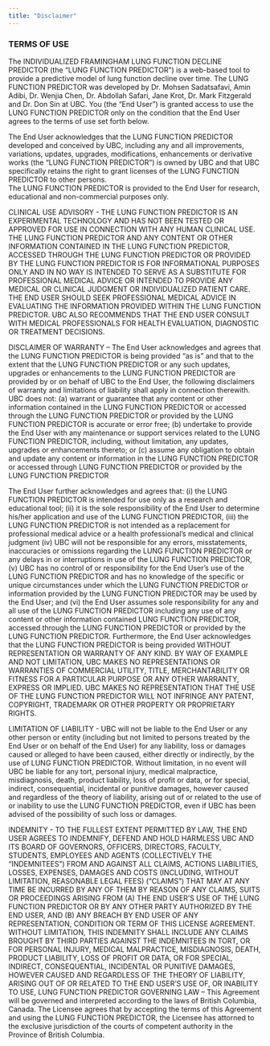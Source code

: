 ```yaml
---
title: "Disclaimer"
---
```

### TERMS OF USE 

The INDIVIDUALIZED FRAMINGHAM LUNG FUNCTION DECLINE PREDICTOR (the “LUNG FUNCTION PREDICTOR”) is a web-based tool to provide a predictive model of lung function decline over time.  The LUNG FUNCTION PREDICTOR was developed by Dr. Mohsen Sadatsafavi, Amin Adibi, Dr. Wenjia Chen, Dr. Abdollah Safari, Jane Krot, Dr. Mark Fitzgerald and Dr. Don Sin at UBC. 
You (the "End User") is granted access to use the LUNG FUNCTION PREDICTOR only on the condition that the End User agrees to the terms of use set forth below.  

The End User acknowledges that the LUNG FUNCTION PREDICTOR developed and conceived by UBC, including any and all improvements, variations, updates, upgrades, modifications, enhancements or derivative works (the “LUNG FUNCTION PREDICTOR”) is owned by UBC and that UBC specifically retains the right to grant licenses of the LUNG FUNCTION PREDICTOR to other persons.   
The LUNG FUNCTION PREDICTOR is provided to the End User for research, educational and non-commercial purposes only. 

CLINICAL USE ADVISORY - 
THE LUNG FUNCTION PREDICTOR IS AN EXPERIMENTAL TECHNOLOGY AND HAS NOT BEEN TESTED OR APPROVED FOR USE IN CONNECTION WITH ANY HUMAN CLINICAL USE.  THE LUNG FUNCTION PREDICTOR AND ANY CONTENT OR OTHER INFORMATION CONTAINED IN THE LUNG FUNCTION PREDICTOR, ACCESSED THROUGH THE LUNG FUNCTION PREDICTOR OR PROVIDED BY THE LUNG FUNCTION PREDICTOR IS FOR INFORMATIONAL PURPOSES ONLY AND IN NO WAY IS INTENDED TO SERVE AS A SUBSTITUTE FOR PROFESSIONAL MEDICAL ADVICE OR INTENDED TO PROVIDE ANY MEDICAL OR CLINICAL JUDGMENT OR INDIVIDUALIZED PATIENT CARE. THE END USER SHOULD SEEK PROFESSIONAL MEDICAL ADVICE IN EVALUATING THE INFORMATION PROVIDED WITHIN THE LUNG FUNCTION PREDICTOR.  UBC ALSO RECOMMENDS THAT THE END USER CONSULT WITH MEDICAL PROFESSIONALS FOR HEALTH EVALUATION, DIAGNOSTIC OR TREATMENT DECISIONS. 

DISCLAIMER OF WARRANTY – The End User acknowledges and agrees that the LUNG FUNCTION PREDICTOR is being provided “as is” and that to the extent that the LUNG FUNCTION PREDICTOR or any such updates, upgrades or enhancements to the LUNG FUNCTION PREDICTOR are provided by or on behalf of UBC to the End User, the following disclaimers of warranty and limitations of liability shall apply in connection therewith. UBC does not: (a) warrant or guarantee that any content or other information contained in the LUNG FUNCTION PREDICTOR or accessed through the LUNG FUNCTION PREDICTOR or provided by the LUNG FUNCTION PREDICTOR is accurate or error free; (b) undertake to provide the End User with any maintenance or support services related to the LUNG FUNCTION PREDICTOR, including, without limitation, any updates, upgrades or enhancements thereto; or (c) assume any obligation to obtain and update any content or information in the LUNG FUNCTION PREDICTOR or accessed through LUNG FUNCTION PREDICTOR or provided by the LUNG FUNCTION PREDICTOR

The End User further acknowledges and agrees that: (i) the LUNG FUNCTION PREDICTOR is intended for use only as a research and educational tool;  (ii) it is the sole responsibility of the End User to determine his/her application and use of the LUNG FUNCTION PREDICTOR, (iii) the LUNG FUNCTION PREDICTOR is not intended as a replacement for professional medical advice or a health professional’s medical and clinical judgment (iv) UBC will not be responsible for any errors, misstatements, inaccuracies or omissions regarding the LUNG FUNCTION PREDICTOR or any delays in or interruptions in use of the LUNG FUNCTION PREDICTOR, (v) UBC has no control of or responsibility for the End User's use of the LUNG FUNCTION PREDICTOR and has no knowledge of the specific or unique circumstances under which the LUNG FUNCTION PREDICTOR or information provided by the LUNG FUNCTION PREDICTOR may be used by the End User; and (vi) the End User assumes sole responsibility for any and all use of the LUNG FUNCTION PREDICTOR including any use of any content or other information contained LUNG FUNCTION PREDICTOR, accessed through the LUNG FUNCTION PREDICTOR or provided by the LUNG FUNCTION PREDICTOR.  Furthermore, the End User acknowledges that the LUNG FUNCTION PREDICTOR is being provided WITHOUT REPRESENTATION OR WARRANTY OF ANY KIND.  BY WAY OF EXAMPLE AND NOT LIMITATION, UBC MAKES NO REPRESENTATIONS OR WARRANTIES OF COMMERCIAL UTILITY, TITLE, MERCHANTABILITY OR FITNESS FOR A PARTICULAR PURPOSE OR ANY OTHER WARRANTY, EXPRESS OR IMPLIED.  UBC MAKES NO REPRESENTATION THAT THE USE OF THE LUNG FUNCTION PREDICTOR WILL NOT INFRINGE ANY PATENT, COPYRIGHT, TRADEMARK OR OTHER PROPERTY OR PROPRIETARY RIGHTS.  

LIMITATION OF LIABILITY -  UBC will not be liable to the End User or any other person or entity (including but not limited to persons treated by the End User or on behalf of the End User) for any liability, loss or damages caused or alleged to have been caused, either directly or indirectly, by the use of LUNG FUNCTION PREDICTOR.  Without limitation, in no event will UBC be liable for any tort, personal injury, medical malpractice, misdiagnosis, death, product liability, loss of profit or data, or for special, indirect, consequential, incidental or punitive damages, however caused and regardless of the theory of liability, arising out of or related to the use of or inability to use the LUNG FUNCTION PREDICTOR, even if UBC has been advised of the possibility of such loss or damages. 

INDEMNITY - TO THE FULLEST EXTENT PERMITTED BY LAW, THE END USER AGREES TO INDEMNIFY, DEFEND AND HOLD HARMLESS UBC AND ITS BOARD OF GOVERNORS, OFFICERS, DIRECTORS, FACULTY, STUDENTS, EMPLOYEES AND AGENTS (COLLECTIVELY THE "INDEMNITEES") FROM AND AGAINST ALL CLAIMS, ACTIONS LIABILITIES, LOSSES, EXPENSES, DAMAGES AND COSTS (INCLUDING, WITHOUT LIMITATION, REASONABLE LEGAL FEES) ("CLAIMS") THAT MAY AT ANY TIME BE INCURRED BY ANY OF THEM BY REASON OF ANY CLAIMS, SUITS OR PROCEEDINGS ARISING FROM (A) THE END USER’S USE OF THE LUNG FUNCTION PREDICTOR OR BY ANY OTHER PARTY AUTHORIZED BY THE END USER, AND (B) ANY BREACH BY END USER OF ANY REPRESENTATION, CONDITION OR TERM OF THIS LICENSE AGREEMENT.  WITHOUT LIMITATION, THIS INDEMNITY SHALL INCLUDE ANY CLAIMS BROUGHT BY THIRD PARTIES AGAINST THE INDEMNITEES IN TORT, OR FOR PERSONAL INJURY, MEDICAL MALPRACTICE, MISDIAGNOSIS, DEATH, PRODUCT LIABILITY, LOSS OF PROFIT OR DATA, OR FOR SPECIAL, INDIRECT, CONSEQUENTIAL, INCIDENTAL OR PUNITIVE DAMAGES, HOWEVER CAUSED AND REGARDLESS OF THE THEORY OF LIABILITY, ARISING OUT OF OR RELATED TO THE END USER'S USE OF, OR INABILITY TO USE, LUNG FUNCTION PREDICTOR
GOVERNING LAW – This Agreement will be governed and interpreted according to the laws of British Columbia, Canada.  The Licensee agrees that by accepting the terms of this Agreement and using the LUNG FUNCTION PREDICTOR, the Licensee has attorned to the exclusive jurisdiction of the courts of competent authority in the Province of British Columbia.

